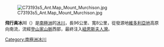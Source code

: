 [[Image:C73193s5_Ant.Map_Mount_Murchison.jpg|thumb]]

'''飛行員冰川'''（{{lang-en|Aviator Glacier}}）是[[南極洲|南極洲]]的[[冰川|冰川]]，長96公里、寬8公里，從發源地[[維多利亞地|維多利亞地]]高原向南流，流經[[登山家山脈|登山家山脈]]西部，最終注入[[紐恩斯夫人灣|紐恩斯夫人灣]]。

{{coord|73|50|S|165|03|E|display=title}}

{{DEFAULTSORT:Aviator Glacier}}
[[Category:南極洲冰川|Category:南極洲冰川]]


{{BorchgrevinkCoast-geo-stub}}